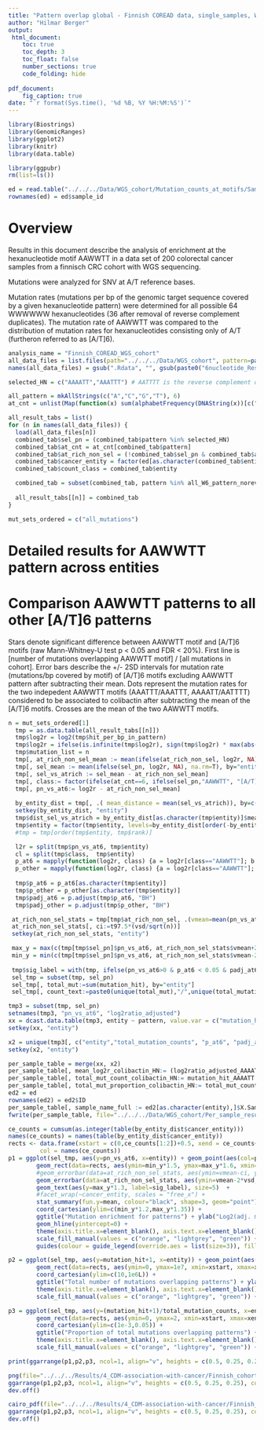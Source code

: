 ```yaml
---
title: "Pattern overlap global - Finnish COREAD data, single_samples, WWWWWW hexanucleotides - Plots"
author: "Hilmar Berger"
output:
 html_document:
    toc: true
    toc_depth: 3
    toc_float: false
    number_sections: true
    code_folding: hide
    
pdf_document:
    fig_caption: true
date: "`r format(Sys.time(), '%d %B, %Y %H:%M:%S')`"
---
```



```r
library(Biostrings)
library(GenomicRanges)
library(ggplot2)
library(knitr)
library(data.table)

library(ggpubr)
rm(list=ls())
```

```r
ed = read.table("../../../Data/WGS_cohort/Mutation_counts_at_motifs/Sample_sequencing_overview.txt", sep="\t", header=T, comment.char = "", stringsAsFactors = F)
rownames(ed) = ed$sample_id
```

# Overview

Results in this document describe the analysis of enrichment at the hexanucleotide motif AAWWTT in a data set of 200 colorectal cancer samples from a finnisch CRC cohort with WGS sequencing.

Mutations were analyzed for SNV at A/T reference bases.

Mutation rates (mutations per bp of the genomic target sequence covered by a given hexanucleotide pattern) were determined for all possible 64 WWWWWW hexanucleotides (36 after removal of reverse complement duplicates). The mutation rate of AAWWTT was compared to the distribution of mutation rates for hexanucleotides consisting only of A/T (furtheron referred to as [A/T]6).

```r
analysis_name = "Finnish_COREAD_WGS_cohort"
all_data_files = list.files(path="../../../Data/WGS_cohort", pattern=paste0("6nucleotide_Results_",analysis_name,".+Rdata"), full.names = T)
names(all_data_files) = gsub(".Rdata", "", gsub(paste0("6nucleotide_Results_",analysis_name,"_"),"", basename(all_data_files)))
```

```r
selected_HN = c("AAAATT","AAATTT") # AATTTT is the reverse complement of AAAATT and will therefore always get the exact same hits
```


```r
all_pattern = mkAllStrings(c("A","C","G","T"), 6)
at_cnt = unlist(Map(function(x) sum(alphabetFrequency(DNAString(x))[c("A","T")]), all_pattern))
```


```r
all_result_tabs = list()
for (n in names(all_data_files)) {
  load(all_data_files[n])
  combined_tab$sel_pn = (combined_tab$pattern %in% selected_HN)
  combined_tab$at_cnt = at_cnt[combined_tab$pattern]
  combined_tab$at_rich_non_sel = (!combined_tab$sel_pn & combined_tab$at_cnt == 6)
  combined_tab$cancer_entity = factor(ed[as.character(combined_tab$entity),"group"], levels=c("MSI","POLE","other"))
  combined_tab$count_class = combined_tab$entity

  combined_tab = subset(combined_tab, pattern %in% all_W6_pattern_norevcomp$pattern)
  
  all_result_tabs[[n]] = combined_tab
}
```

```r
mut_sets_ordered = c("all_mutations")
```

# Detailed results for AAWWTT pattern across entities

# Comparison AAWWTT patterns to all other [A/T]6 patterns

Stars denote significant difference between AAWWTT motif and [A/T]6 motifs (raw Mann-Whitney-U test p < 0.05 and FDR < 20%).  First line is [number of mutations overlapping AAWWTT motif] / [all mutations in cohort]. Error bars describe the  +/- 2SD intervals for mutation rate (mutations/bp covered by motif) of [A/T]6 motifs excluding AAWWTT pattern after subtracting their mean. Dots represent the mutation rates for the two indepedent AAWWTT motifs (AAATTT/AAATTT, AAAATT/AATTTT) considered to be associated to colibactin after subtracting the mean of the [A/T]6 motifs. Crosses are the mean of the two AAWWTT motifs. 


```r
n = mut_sets_ordered[1]
  tmp = as.data.table(all_result_tabs[[n]])
  tmp$log2r = log2(tmp$hit_per_bp_in_pattern)
  tmp$log2r = ifelse(is.infinite(tmp$log2r), sign(tmp$log2r) * max(abs(tmp$log2r[!is.infinite(tmp$log2r)]))*1.5, tmp$log2r)
  tmp$mutation_list = n
  tmp[, at_rich_non_sel_mean := mean(ifelse(at_rich_non_sel, log2r, NA), na.rm=T), by="entity"]
  tmp[, sel_mean := mean(ifelse(sel_pn, log2r, NA), na.rm=T), by="entity"]
  tmp[, sel_vs_atrich := sel_mean - at_rich_non_sel_mean]
  tmp[, class:= factor(ifelse(at_cnt==6, ifelse(sel_pn,"AAWWTT", "[A/T]6"),"other"), levels=c("AAWWTT","[A/T]6","other"))]
  tmp[, pn_vs_at6:= log2r - at_rich_non_sel_mean]
  
  by_entity_dist = tmp[, .( mean_distance = mean(sel_vs_atrich)), by=c("entity", "cancer_entity")]
  setkey(by_entity_dist, "entity")
  tmp$dist_sel_vs_atrich = by_entity_dist[as.character(tmp$entity)]$mean_distance
  tmp$entity = factor(tmp$entity, levels=by_entity_dist[order(-by_entity_dist$mean_distance)]$entity)
  #tmp = tmp[order(tmp$entity, tmp$rank)]

  l2r = split(tmp$pn_vs_at6, tmp$entity)
  cl = split(tmp$class,  tmp$entity)
  p_at6 = mapply(function(log2r, class) {a = log2r[class=="AAWWTT"]; b = log2r[class=="[A/T]6"]; if(length(a)>1 && length(b)>1) {p=wilcox.test(a,b )$p.value} else {p=NA}; return(p)}, l2r, cl)
  p_other = mapply(function(log2r, class) {a = log2r[class=="AAWWTT"]; b = log2r[class=="other"]; if(length(a)>1 && length(b)>1) {p=wilcox.test(a,b )$p.value} else {p=NA}; return(p)}, l2r, cl)
  
  tmp$p_at6 = p_at6[as.character(tmp$entity)]
  tmp$p_other = p_other[as.character(tmp$entity)]
  tmp$padj_at6 = p.adjust(tmp$p_at6, "BH")
  tmp$padj_other = p.adjust(tmp$p_other, "BH")

 at_rich_non_sel_stats = tmp[tmp$at_rich_non_sel, .(vmean=mean(pn_vs_at6), vsd=mad(pn_vs_at6), n=.N, t97.5=qt(0.975, .N-1), entity = unique(entity)), by=c("cancer_entity", "count_class")]
 at_rich_non_sel_stats[, ci:=t97.5*(vsd/sqrt(n))]
 setkey(at_rich_non_sel_stats, "entity")

 max_y = max(c(tmp[tmp$sel_pn]$pn_vs_at6, at_rich_non_sel_stats$vmean+2*at_rich_non_sel_stats$vsd))
 min_y = min(c(tmp[tmp$sel_pn]$pn_vs_at6, at_rich_non_sel_stats$vmean-2*at_rich_non_sel_stats$vsd))
 
 tmp$sig_label = with(tmp, ifelse(pn_vs_at6>0 & p_at6 < 0.05 & padj_at6 < 0.2, "*", ""))
 sel_tmp = subset(tmp, sel_pn)
 sel_tmp[, total_mut:=sum(mutation_hit), by="entity"]
 sel_tmp[, count_text:=paste0(unique(total_mut),"/",unique(total_mutation_counts), "\n[", unique(sample_counts),"]"), by="entity"]
```


```r
tmp3 = subset(tmp, sel_pn)
setnames(tmp3, "pn_vs_at6", "log2ratio_adjusted")
xx = dcast.data.table(tmp3, entity ~ pattern, value.var = c("mutation_hit", "total_pattern_sites", "pattern_bp","hit_per_bp_in_pattern", "log2ratio_adjusted" ))
setkey(xx, "entity")

x2 = unique(tmp3[, c("entity","total_mutation_counts", "p_at6", "padj_at6", "cancer_entity"), with=F])
setkey(x2, "entity")

per_sample_table = merge(xx, x2)
per_sample_table[, mean_log2r_colibactin_HN:= (log2ratio_adjusted_AAAATT+log2ratio_adjusted_AAATTT)/2]
per_sample_table[, total_mut_count_colibactin_HN:= mutation_hit_AAAATT + mutation_hit_AAATTT]
per_sample_table[, total_mut_proportion_colibactin_HN:= total_mut_count_colibactin_HN/total_mutation_counts]
ed2 = ed
rownames(ed2) = ed2$ID
per_sample_table[, sample_name_full := ed2[as.character(entity),]$X.Sample ]
fwrite(per_sample_table, file="../../../Data/WGS_cohort/Per_sample_results_HN_SNV_enrichment.txt", sep="\t", quote = F)
```

```r
ce_counts = cumsum(as.integer(table(by_entity_dist$cancer_entity)))
names(ce_counts) = names(table(by_entity_dist$cancer_entity))
rects <- data.frame(xstart = c(0,ce_counts[1:2])+0.5, xend = ce_counts+0.5, 
         col = names(ce_counts))
p1 = ggplot(sel_tmp, aes(y=pn_vs_at6, x=entity)) + geom_point(aes(col=pattern)) +
        geom_rect(data=rects, aes(ymin=min_y*1.5, ymax=max_y*1.6, xmin=xstart, xmax=xend, fill=col), alpha =0.3, inherit.aes=F) + 
        #geom_errorbar(data=at_rich_non_sel_stats, aes(ymin=vmean-ci, ymax=vmean+ci, x=count_class), inherit.aes = F) + 
        geom_errorbar(data=at_rich_non_sel_stats, aes(ymin=vmean-2*vsd, ymax=vmean+2*vsd, x=entity), inherit.aes = F, alpha=.3) + 
        geom_text(aes(y=max_y*1.3, label=sig_label), size=5)  +
        #facet_wrap(~cancer_entity, scales = "free_x") + 
        stat_summary(fun.y=mean, colour="black", shape=3, geom="point") + 
        coord_cartesian(ylim=c(min_y*1.2,max_y*1.35)) + 
        ggtitle("Mutation enrichment for patterns") + ylab("Log2(adj. mutation rate)") + 
        geom_hline(yintercept=0) + 
        theme(axis.title.x=element_blank(), axis.text.x=element_blank(), axis.ticks.x=element_blank(), text = element_text(size=14), axis.title.y=element_text(size=20), legend.text=element_text(size=16), legend.title=element_blank(), axis.text.y=element_text(size=20)) + 
        scale_fill_manual(values = c("orange", "lightgrey", "green")) + scale_color_manual(values = c("red","blue")) + 
        guides(colour = guide_legend(override.aes = list(size=3)), fill = guide_legend(override.aes = list(size=3))) 

p2 = ggplot(sel_tmp, aes(y=mutation_hit+1, x=entity)) + geom_point(aes(col=pattern)) +
        geom_rect(data=rects, aes(ymin=0, ymax=1e7, xmin=xstart, xmax=xend, fill=col), alpha =0.3, inherit.aes=F) + 
        coord_cartesian(ylim=c(10,1e6L)) + 
        ggtitle("Total number of mutations overlapping patterns") + ylab("Number") + 
        theme(axis.title.x=element_blank(), axis.text.x=element_blank(), axis.ticks.x=element_blank(), text = element_text(size=14), axis.title.y=element_text(size=20), axis.text.y=element_text(size=20)) + 
        scale_fill_manual(values = c("orange", "lightgrey", "green")) + scale_color_manual(values = c("red","blue")) + scale_y_log10()

p3 = ggplot(sel_tmp, aes(y=(mutation_hit+1)/total_mutation_counts, x=entity)) + geom_point(aes(col=pattern)) +
        geom_rect(data=rects, aes(ymin=0, ymax=2, xmin=xstart, xmax=xend, fill=col), alpha =0.3, inherit.aes=F) + 
        coord_cartesian(ylim=c(1e-3,0.05)) + 
        ggtitle("Proportion of total mutations overlapping patterns") + ylab("Proportion") + 
        theme(axis.title.x=element_blank(), axis.text.x=element_blank(), axis.ticks.x=element_blank(), text = element_text(size=14), axis.title.y=element_text(size=20), axis.text.y=element_text(size=20)) + 
        scale_fill_manual(values = c("orange", "lightgrey", "green")) + scale_color_manual(values = c("red","blue")) 

print(ggarrange(p1,p2,p3, ncol=1, align="v", heights = c(0.5, 0.25, 0.25), common.legend = T))

```

```r
png(file="../../../Results/4_CDM-association-with-cancer/Finnish_cohort_COREAD_enrichment_HN_SNV.png", width = 1800, height=900)
ggarrange(p1,p2,p3, ncol=1, align="v", heights = c(0.5, 0.25, 0.25), common.legend = T)
dev.off()
```

```r
cairo_pdf(file="../../../Results/4_CDM-association-with-cancer/Finnish_cohort_COREAD_enrichment_HN_SNV_cairo.pdf", width = 18, height=9) 
ggarrange(p1,p2,p3, ncol=1, align="v", heights = c(0.5, 0.25, 0.25), common.legend = T)
dev.off()
```

